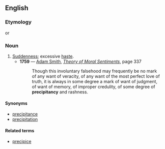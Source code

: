 ==English==

===Etymology===
{{suffix|en|precipitance|y}} or {{suffix|en|precipitant|cy}}

===Noun===
{{en-noun|~|precipitancies}}

# [[suddenness|Suddenness]]; excessive [[haste]].
#* '''1759''' — [[w:Adam Smith|Adam Smith]], ''[http://oll.libertyfund.org/index.php?option=com_staticxt&staticfile=show.php%3Ftitle=192&Itemid=28 Theory of Moral Sentiments]'', page 337
#*: Though this involuntary falsehood may frequently be no mark of any want of veracity, of any want of the most perfect love of truth, it is always in some degree a mark of want of judgment, of want of memory, of improper credulity, of some degree of '''precipitancy''' and rashness.

====Synonyms====
* [[precipitance]]
* [[precipitation]]

====Related terms====
* [[precipice]]